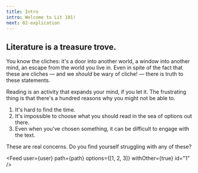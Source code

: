 ```yaml
---
title: Intro
intro: Welcome to Lit 101!
next: 02-explication
---
```


## Literature is a treasure trove.

You know the cliches: it's a door into another world, a window into <Def content='tester' user={user} location={path}>another mind</Def>, an escape from the world you live in. Even in spite of the fact that these are cliches — and we _should_ be wary of cliche! — there is truth to these statements.

Reading is an activity that expands your mind, if you let it. The frustrating thing is that there's a hundred reasons why you might not be able to.

1. It's hard to find the time.
2. It's impossible to choose what you should read in the sea of options out there.
3. Even when you've chosen something, it can be difficult to engage with the text.

These are real concerns. Do you find yourself struggling with any of these?

<Feed
  user={user}
  path={path}
  options={[1, 2, 3]}
  withOther={true}
  id="1"
/>
